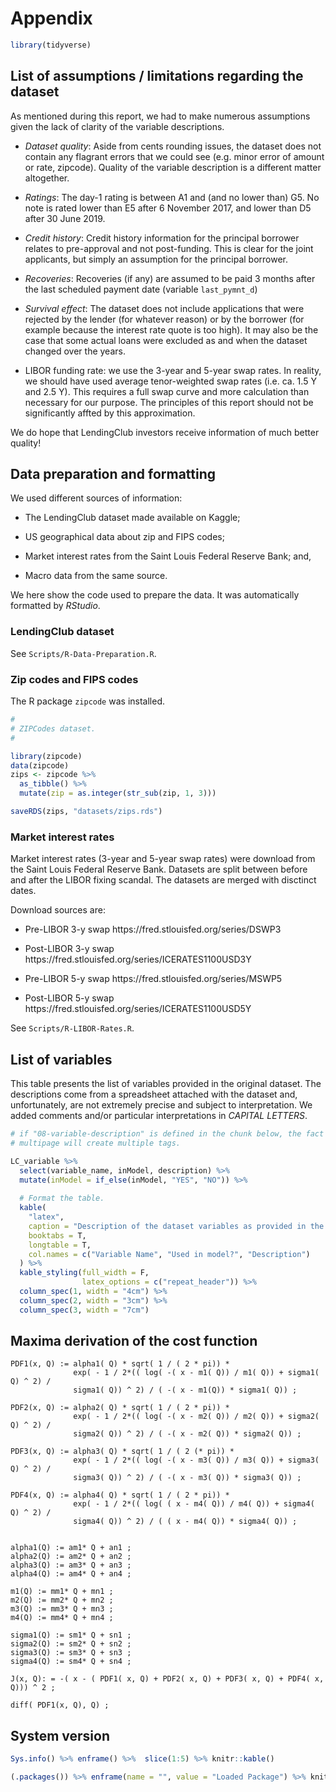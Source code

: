 # Appendix {-}

```r
library(tidyverse)
```

## List of assumptions / limitations regarding the dataset {#sec:list-assumptions}

As mentioned during this report, we had to make numerous assumptions given the lack of clarity of the variable descriptions. 

+ _Dataset quality_: Aside from cents rounding issues, the dataset does not contain any flagrant errors that we could see (e.g. minor error of amount or rate, zipcode). Quality of the variable description is a different matter altogether.

+ _Ratings_: The day-1 rating is between A1 and (and no lower than) G5. No note is rated lower than E5 after 6 November 2017, and lower than D5 after 30 June 2019.

+ _Credit history_: Credit history information for the principal borrower relates to pre-approval and not post-funding. This is clear for the joint applicants, but simply an assumption for the principal borrower.

+ _Recoveries_: Recoveries (if any) are assumed to be paid 3 months after the last scheduled payment date (variable `last_pymnt_d`)

+ _Survival effect_: The dataset does not include applications that were rejected by the lender (for whatever reason) or by the borrower (for example because the interest rate quote is too high). It may also be the case that some actual loans were excluded as and when the dataset changed over the years.

+ LIBOR funding rate: we use the 3-year and 5-year swap rates. In reality, we should have used average tenor-weighted swap rates (i.e. ca. 1.5 Y and 2.5 Y). This requires a full swap curve and more calculation than necessary for our purpose. The principles of this report should not be significantly affted by this approximation. 

We do hope that LendingClub investors receive information of much better quality!


## Data preparation and formatting

We used different sources of information:

+ The LendingClub dataset made available on Kaggle;

+ US geographical data about zip and FIPS codes;

+ Market interest rates from the Saint Louis Federal Reserve Bank; and, 

+ Macro data from the same source.

We here show the code used to prepare the data. It was automatically formatted by _RStudio_.


### LendingClub dataset {#sec:lendingclub-dataset}

See `Scripts/R-Data-Preparation.R`.


### Zip codes and FIPS codes

The R package `zipcode` was installed.

$$\text{ }$$
```r
#
# ZIPCodes dataset.
#

library(zipcode)
data(zipcode)
zips <- zipcode %>%
  as_tibble() %>%
  mutate(zip = as.integer(str_sub(zip, 1, 3)))

saveRDS(zips, "datasets/zips.rds")
```



### Market interest rates

Market interest rates (3-year and 5-year swap rates) were download from the Saint Louis Federal Reserve Bank. Datasets are split between before and after the LIBOR fixing scandal. The datasets are merged with disctinct dates.

Download sources are:

+ Pre-LIBOR 3-y swap https://fred.stlouisfed.org/series/DSWP3
+ Post-LIBOR 3-y swap https://fred.stlouisfed.org/series/ICERATES1100USD3Y

+ Pre-LIBOR 5-y swap https://fred.stlouisfed.org/series/MSWP5
+ Post-LIBOR 5-y swap https://fred.stlouisfed.org/series/ICERATES1100USD5Y


See `Scripts/R-LIBOR-Rates.R`.


## List of variables {#sec:list-model-variables}

This table presents the list of variables provided in the original dataset. The descriptions come from a spreadsheet attached with the dataset and, unfortunately, are not extremely precise and subject to interpretation. We added comments and/or particular interpretations in _CAPITAL LETTERS_.

```r
# if "08-variable-description" is defined in the chunk below, the fact that the table is
# multipage will create multiple tags.
```

```r
LC_variable %>%
  select(variable_name, inModel, description) %>%
  mutate(inModel = if_else(inModel, "YES", "NO")) %>% 
  
  # Format the table.
  kable(
    "latex",
    caption = "Description of the dataset variables as provided in the dataset downloaded from Kaggle",
    booktabs = T,
    longtable = T,
    col.names = c("Variable Name", "Used in model?", "Description")
  ) %>%
  kable_styling(full_width = F,
                latex_options = c("repeat_header")) %>%
  column_spec(1, width = "4cm") %>%
  column_spec(2, width = "3cm") %>%
  column_spec(3, width = "7cm")

```


## Maxima derivation of the cost function

$$\text{ }$$
```
PDF1(x, Q) := alpha1( Q) * sqrt( 1 / ( 2 * pi)) * 
              exp( - 1 / 2*(( log( -( x - m1( Q)) / m1( Q)) + sigma1( Q) ^ 2) / 
              sigma1( Q)) ^ 2) / ( -( x - m1(Q)) * sigma1( Q)) ;

PDF2(x, Q) := alpha2( Q) * sqrt( 1 / ( 2 * pi)) * 
              exp( - 1 / 2*(( log( -( x - m2( Q)) / m2( Q)) + sigma2( Q) ^ 2) / 
              sigma2( Q)) ^ 2) / ( -( x - m2( Q)) * sigma2( Q)) ;

PDF3(x, Q) := alpha3( Q) * sqrt( 1 / ( 2 (* pi)) * 
              exp( - 1 / 2*(( log( -( x - m3( Q)) / m3( Q)) + sigma3( Q) ^ 2) / 
              sigma3( Q)) ^ 2) / ( -( x - m3( Q)) * sigma3( Q)) ;

PDF4(x, Q) := alpha4( Q) * sqrt( 1 / ( 2 * pi)) * 
              exp( - 1 / 2*(( log( ( x - m4( Q)) / m4( Q)) + sigma4( Q) ^ 2) / 
              sigma4( Q)) ^ 2) / ( ( x - m4( Q)) * sigma4( Q)) ;


alpha1(Q) := am1* Q + an1 ;
alpha2(Q) := am2* Q + an2 ;
alpha3(Q) := am3* Q + an3 ;
alpha4(Q) := am4* Q + an4 ;

m1(Q) := mm1* Q + mn1 ;
m2(Q) := mm2* Q + mn2 ;
m3(Q) := mm3* Q + mn3 ;
m4(Q) := mm4* Q + mn4 ;

sigma1(Q) := sm1* Q + sn1 ;
sigma2(Q) := sm2* Q + sn2 ;
sigma3(Q) := sm3* Q + sn3 ;
sigma4(Q) := sm4* Q + sn4 ;

J(x, Q): = -( x - ( PDF1( x, Q) + PDF2( x, Q) + PDF3( x, Q) + PDF4( x, Q))) ^ 2 ; 

diff( PDF1(x, Q), Q) ; 
```
$$\text{ }$$

## System version

$$\text{ }$$
```r
Sys.info() %>% enframe() %>%  slice(1:5) %>% knitr::kable()

(.packages()) %>% enframe(name = "", value = "Loaded Package") %>% knitr::kable()
```



